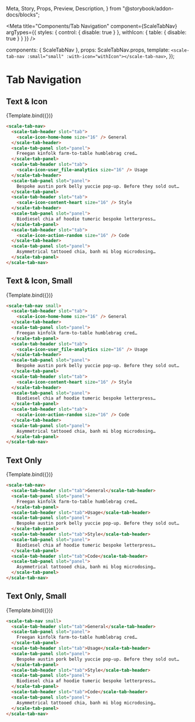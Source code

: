   Meta,
  Story,
  Props,
  Preview,
  Description,
} from "@storybook/addon-docs/blocks";

<Meta
  title="Components/Tab Navigation"
  component={ScaleTabNav}
  argTypes={{
    styles: {
      control: { disable: true }
    },
    withIcon: {
      table: { disable: true }
    }
  }}
/>

  components: { ScaleTabNav },
  props: ScaleTabNav.props,
  template: `
    <scale-tab-nav :small="small" :with-icon="withIcon"></scale-tab-nav>
  `,
});

# Tab Navigation

## Text & Icon

<Preview withSource="none">
  <Story name="Text & Icon" args={{}}>{Template.bind({})}</Story>
</Preview>

```html
<scale-tab-nav>
  <scale-tab-header slot="tab">
    <scale-icon-home-home size="16" /> General
  </scale-tab-header>
  <scale-tab-panel slot="panel">
    Freegan kinfolk farm-to-table humblebrag cred…
  </scale-tab-panel>
  <scale-tab-header slot="tab">
    <scale-icon-user_file-analytics size="16" /> Usage
  </scale-tab-header>
  <scale-tab-panel slot="panel">
    Bespoke austin pork belly yuccie pop-up. Before they sold out…
  </scale-tab-panel>
  <scale-tab-header slot="tab">
    <scale-icon-content-heart size="16" /> Style
  </scale-tab-header>
  <scale-tab-panel slot="panel">
    Biodiesel chia af hoodie tumeric bespoke letterpress…
  </scale-tab-panel>
  <scale-tab-header slot="tab">
    <scale-icon-action-random size="16" /> Code
  </scale-tab-header>
  <scale-tab-panel slot="panel">
    Asymmetrical tattooed chia, banh mi blog microdosing…
  </scale-tab-panel>
</scale-tab-nav>
```

<Props story="Text & Icon" />

## Text & Icon, Small

<Preview withSource="none">
  <Story name="Text & Icon, Small" args={{ small: true }}>
    {Template.bind({})}
  </Story>
</Preview>

```html
<scale-tab-nav small>
  <scale-tab-header slot="tab">
    <scale-icon-home-home size="16" /> General
  </scale-tab-header>
  <scale-tab-panel slot="panel">
    Freegan kinfolk farm-to-table humblebrag cred…
  </scale-tab-panel>
  <scale-tab-header slot="tab">
    <scale-icon-user_file-analytics size="16" /> Usage
  </scale-tab-header>
  <scale-tab-panel slot="panel">
    Bespoke austin pork belly yuccie pop-up. Before they sold out…
  </scale-tab-panel>
  <scale-tab-header slot="tab">
    <scale-icon-content-heart size="16" /> Style
  </scale-tab-header>
  <scale-tab-panel slot="panel">
    Biodiesel chia af hoodie tumeric bespoke letterpress…
  </scale-tab-panel>
  <scale-tab-header slot="tab">
    <scale-icon-action-random size="16" /> Code
  </scale-tab-header>
  <scale-tab-panel slot="panel">
    Asymmetrical tattooed chia, banh mi blog microdosing…
  </scale-tab-panel>
</scale-tab-nav>
```

## Text Only

<Preview withSource="none">
  <Story name="Text Only" args={{ withIcon: false }}>
    {Template.bind({})}
  </Story>
</Preview>

```html
<scale-tab-nav>
  <scale-tab-header slot="tab">General</scale-tab-header>
  <scale-tab-panel slot="panel">
    Freegan kinfolk farm-to-table humblebrag cred…
  </scale-tab-panel>
  <scale-tab-header slot="tab">Usage</scale-tab-header>
  <scale-tab-panel slot="panel">
    Bespoke austin pork belly yuccie pop-up. Before they sold out…
  </scale-tab-panel>
  <scale-tab-header slot="tab">Style</scale-tab-header>
  <scale-tab-panel slot="panel">
    Biodiesel chia af hoodie tumeric bespoke letterpress…
  </scale-tab-panel>
  <scale-tab-header slot="tab">Code</scale-tab-header>
  <scale-tab-panel slot="panel">
    Asymmetrical tattooed chia, banh mi blog microdosing…
  </scale-tab-panel>
</scale-tab-nav>
```

## Text Only, Small

<Preview withSource="none">
  <Story name="Text Only, Small" args={{ small: true, withIcon: false }}>
    {Template.bind({})}
  </Story>
</Preview>

```html
<scale-tab-nav small>
  <scale-tab-header slot="tab">General</scale-tab-header>
  <scale-tab-panel slot="panel">
    Freegan kinfolk farm-to-table humblebrag cred…
  </scale-tab-panel>
  <scale-tab-header slot="tab">Usage</scale-tab-header>
  <scale-tab-panel slot="panel">
    Bespoke austin pork belly yuccie pop-up. Before they sold out…
  </scale-tab-panel>
  <scale-tab-header slot="tab">Style</scale-tab-header>
  <scale-tab-panel slot="panel">
    Biodiesel chia af hoodie tumeric bespoke letterpress…
  </scale-tab-panel>
  <scale-tab-header slot="tab">Code</scale-tab-header>
  <scale-tab-panel slot="panel">
    Asymmetrical tattooed chia, banh mi blog microdosing…
  </scale-tab-panel>
</scale-tab-nav>
```
